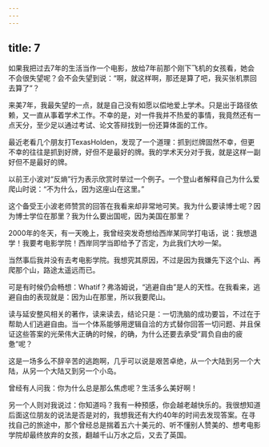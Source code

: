 ```yaml
---
---
---
```

title: 7
---




如果我把过去7年的生活当作一个电影，放给7年前那个刚下飞机的女孩看，她会不会很失望呢？会不会失望到说：“啊，就这样啊，那还是算了吧，我买张机票回去算了”？

来美7年，我最失望的一点，就是自己没有如愿以偿地爱上学术。只是出于路径依赖，又一直从事着学术工作。不幸的是，对一件我并不热爱的事情，我竟然还有一点天分，至少足以通过考试、论文答辩找到一份还算体面的工作。

最近老看几个朋友打TexasHolden，发现了一个道理：抓到烂牌固然不幸，但更不幸的往往是抓到好牌，好但不是最好的牌。我的学术天分对于我，就是这样一副好但不是最好的牌。

以前王小波对“反熵”行为表示欣赏时举过一个例子。一个登山者解释自己为什么爱爬山时说：“不为什么，因为这座山在这里。”

这个备受王小波老师赞赏的回答在我看来却非常地可笑。我为什么要读博士呢？因为博士学位在那里？我为什么要出国呢，因为美国在那里？

2000年的冬天，有一天晚上，我曾经突发奇想给西岸某同学打电话，说：我想退学！我要考电影学院！西岸同学当即给予了否定，为此我们大吵一架。

当然事后我并没有去考电影学院。我想究其原因，不过是因为我嫌先下这个山、再爬那个山，路途太遥远而已。

可是有时候仍会畅想：Whatif？弗洛姆说，“逃避自由”是人的天性。在我看来，逃避自由的表现就是：因为山在那里，所以我要爬山。

读与延安整风相关的著作，读来读去，结论只是：一切洗脑的成功要旨，不过在于帮助人们逃避自由。当一个体系能够用逻辑自洽的方式替你回答一切问题、并且保证这些答案的光荣伟大正确的时候，的确，为什么还要去承受“肩负自由的疲惫”呢？

这是一场多么不辞辛苦的逃跑啊，几乎可以说是艰苦卓绝，从一个大陆到另一个大陆，从另一个大陆又到另一个小岛。

曾经有人问我：你为什么总是那么焦虑呢？生活多么美好啊！

另一个人则对我说过：你知道吗？我有一种预感，你会越老越快乐的。我很想知道后面这位朋友的说法是否是对的，我想我还有大约40年的时间去发现答案。在寻找自己的旅途中，那个曾经总是揣着五六十美元的、听不懂别人赞美的、想考电影学院却最终放弃的女孩，翻越千山万水之后，又去了英国。